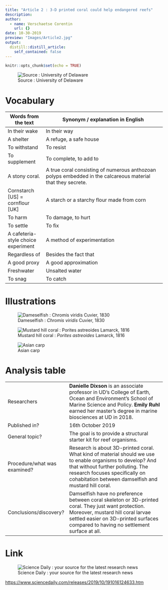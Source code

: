 ```yaml
---
title: "Article 2 : 3-D printed coral could help endangered reefs"
description: 
author:
  - name: Verschaetse Corentin
    url: {}
date: 10-30-2019
preview: "Images/Article2.jpg"
output:
  distill::distill_article:
    self_contained: false
---
```


```r
knitr::opts_chunk$set(echo = TRUE)
```

![Source : University of Delaware](Images/Article2.jpg)

# Vocabulary

| Words from the text                 | Synonym /   explanation in English                                                                          |
| ----------------------------------- | ----------------------------------------------------------------------------------------------------------- |
| In their wake                       | In their way                                                                                                |
| A shelter                           | A refuge, a safe house                                                                                      |
| To withstand                        | To resist                                                                                                   |
| To supplement                       | To complete, to add to                                                                                      |
| A stony coral.                      | A true coral consisting of numerous anthozoan polyps embedded in the calcareous material that they secrete. |
| Cornstarch [US] = cornflour [UK]    | A starch or a starchy flour made from corn                                                                  |
| To harm                             | To damage, to hurt                                                                                          |
| To settle                           | To fix                                                                                                      |
| A cafeteria-style choice experiment | A method of experimentation                                                                                 |
| Regardless of                       | Besides the fact that                                                                                       |
| A good proxy                        | A good approximation                                                                                        |
| Freshwater                          | Unsalted water                                                                                              |
| To snag                             | To catch                                                                                                    |

# Illustrations

![Dameselfish : *Chromis viridis* Cuvier, 1830](Images/Chromis_viridis_male.jpg)

![Mustard hill coral : *Porites astreoides* Lamarck, 1816](Images/Porites_astreoides.jpg)

![Asian carp](Images/Asian_Carp.jpg)

# Analysis table

|                              |                                                                                                                                                                                                                                          |
| ---------------------------- | ---------------------------------------------------------------------------------------------------------------------------------------------------------------------------------------------------------------------------------------- |
| Researchers                  | **Danielle Dixson** is an associate professor in UD's College of Earth, Ocean and Environment's School of Marine Science and Policy. **Emily Ruhl** earned her master's degree in marine biosciences at UD in 2018.                      |
| Published in?                | 16th October 2019                                                                                                                                                                                                                         |
| General topic?               | The goal is to provide a structural starter kit for reef organisms.                                                                                                                                                                      |
| Procedure/what was examined? | Research is about 3D-printed coral. What kind of material should we use to enable organisms to develop? And that without further polluting. The research focuses specifically on cohabitation between damselfish and mustard hill coral. |
| Conclusions/discovery?       | Damselfish have no preference between coral skeleton or 3D-printed coral. They just want protection.  Moreover, mustard hill coral larvae settled easier on 3D-printed surfaces compared to having no settlement surface at all.         |

# Link

![Science Daily : your source for the latest research news](Images/sd-logo.png)

<https://www.sciencedaily.com/releases/2019/10/191016124633.htm>
